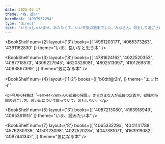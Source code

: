 ```yaml
---
date: 2025-02-17
theme: "春、近い"
heroBook: '4907932294'
type: 'direct'
text: 'いらっしゃいませ。あたたくて、いい天気の週末でした。みなさん、何をして過ごされましたか？今日からまた寒くなるようですが、気候が春めいてくると、お出かけしたくなります。'
---
```



<BookShelf
    num={2}
    layout={'3'}
    books={[
      '4991203171',
      '4065373263',
      '4391162830'
    ]}
    theme="いま、良いなと思う本"
  />

<BookShelf
    num={3}
    layout={'8'}
    books={[
      '4781624162',
      '4022520353',
      '4087718573',
      '4309227945',
      '4620328081',
      '4802513097',
      '4101269319',
      '4093867399',
    ]}
    theme="気になる本"
  />

<BookShelf
    num={4}
    layout={'1-2'}
    books={[
      'b0dthjjr2n',
    ]}
    theme="エッセイ"
  >
    <p>今月の特集は「<em>44</em>人の孤独の時間」。さまざまな人が孤独の定義や、孤独の時間の過ごし方、思い出について綴っていて、おもしろい。</p>
  </BookShelf>

<BookShelf
    num={5}
    layout={'3'}
    books={[
      '4087213080',
      '4163918949',
      '4065361915'
    ]}
    theme="いま、読みたい本"
  />

<Note
  num={6}
  img="/img/poncho/IMG_8608.jpg"
  title="週末の店長"
  text="バレンタインにシシャモに大忙しだった週末の店長。いつも以上に丸い顔で、晩ごはんまで真剣に瞑想していました。いくつになっても食に貪欲で、変わらない姿勢は万人に勇気と希望を与えます。"
  />

<BookShelf
  num={7}
  layout={'8'}
  books={[
    '406533229x',
    '4041141788',
    '4576230336',
    '4150123098',
    '402252023x',
    '4047381071',
    '4163919082',
    '4087441342',
  ]}
  theme="気になる本"
/>